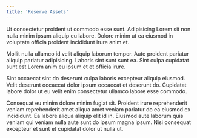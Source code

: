 ```yaml
---
title: 'Reserve Assets'
---
```


Ut consectetur proident ut commodo esse sunt. Adipisicing Lorem sit non nulla minim ipsum aliquip eu labore. Dolore minim ut ea eiusmod in voluptate officia proident incididunt irure anim et.

Mollit nulla ullamco id velit aliquip laborum tempor. Aute proident pariatur aliquip pariatur adipisicing. Laboris sint sunt sunt ea. Sint culpa cupidatat sunt est Lorem anim eu ipsum et et officia irure.

Sint occaecat sint do deserunt culpa laboris excepteur aliquip eiusmod. Velit deserunt occaecat dolor ipsum occaecat et deserunt do. Cupidatat labore dolor ut eu velit enim consectetur ullamco labore esse commodo.

Consequat eu minim dolore minim fugiat sit. Proident irure reprehenderit veniam reprehenderit amet aliqua amet veniam pariatur do ea eiusmod ex incididunt. Ea labore aliqua aliquip elit id in. Eiusmod aute laborum quis veniam qui veniam nulla aute sunt do ipsum magna ipsum. Nisi consequat excepteur et sunt et cupidatat dolor ut nulla ut.